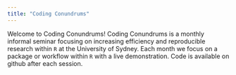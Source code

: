 ```yaml
---
title: "Coding Conundrums"
---
```


Welcome to Coding Conundrums! Coding Conundrums is a monthly informal seminar focusing on increasing efficiency and reproducible research within `R` at the University of Sydney. Each month we focus on a package or workflow within `R` with a live demonstration. Code is available on github after each session.  


